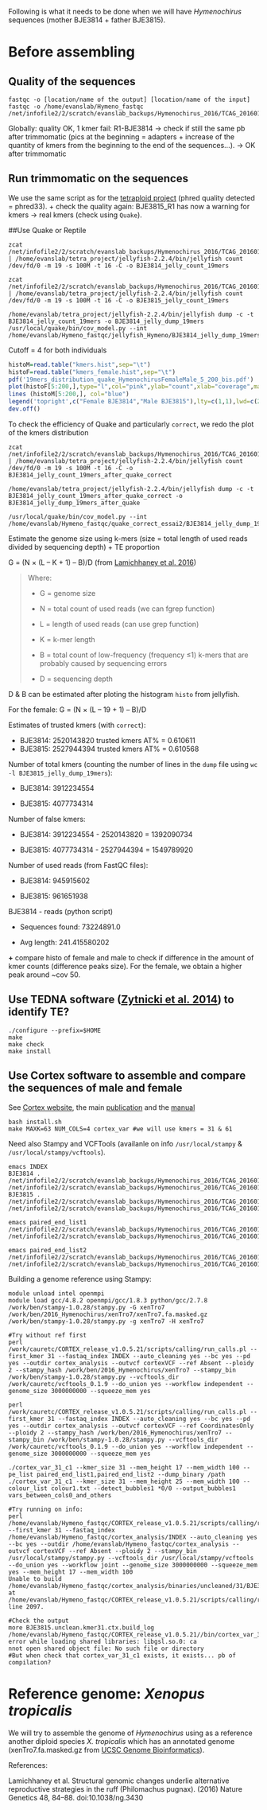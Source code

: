 Following is what it needs to be done when we will have *Hymenochirus* sequences (mother BJE3814 + father BJE3815).

# Before assembling

## Quality of the sequences

```
fastqc -o [location/name of the output] [location/name of the input] 
fastqc -o /home/evanslab/Hymeno_fastqc /net/infofile2/2/scratch/evanslab_backups/Hymenochirus_2016/TCAG_20160129/160106_E00389_0017_AHK3LJCCXX/*.fastq.gz
```
Globally: quality OK, 1 kmer fail: R1-BJE3814 -> check if still the same pb after trimmomatic (pics at the beginning = adapters + increase of the quantity of kmers from the beginning to the end of the sequences...). -> OK after trimmomatic

## Run trimmomatic on the sequences 
We use the same script as for the [tetraploid project](https://github.com/caro46/Tetraploid_project/blob/master/quality_tests.Rmd) (phred quality detected = phred33).
+ check the quality again: BJE3815_R1 has now a warning for kmers -> real kmers (check using `Quake`).

##Use Quake or Reptile 
```
zcat /net/infofile2/2/scratch/evanslab_backups/Hymenochirus_2016/TCAG_20160129/160106_E00389_0017_AHK3LJCCXX/BJE3814_*_trim_paired.fastq.gz | /home/evanslab/tetra_project/jellyfish-2.2.4/bin/jellyfish count /dev/fd/0 -m 19 -s 100M -t 16 -C -o BJE3814_jelly_count_19mers

zcat /net/infofile2/2/scratch/evanslab_backups/Hymenochirus_2016/TCAG_20160129/160106_E00389_0017_AHK3LJCCXX/BJE3815_*_trim_paired.fastq.gz | /home/evanslab/tetra_project/jellyfish-2.2.4/bin/jellyfish count /dev/fd/0 -m 19 -s 100M -t 16 -C -o BJE3815_jelly_count_19mers
```
```
/home/evanslab/tetra_project/jellyfish-2.2.4/bin/jellyfish dump -c -t BJE3814_jelly_count_19mers -o BJE3814_jelly_dump_19mers
/usr/local/quake/bin/cov_model.py --int /home/evanslab/Hymeno_fastqc/jellyfish_Hymeno/BJE3814_jelly_dump_19mers
```
Cutoff = 4 for both individuals

```R
histoM=read.table("kmers.hist",sep="\t")
histoF=read.table("kmers_female.hist",sep="\t")
pdf('19mers_distribution_quake_HymenochirusFemaleMale_5_200_bis.pdf')
plot(histoF[5:200,],type="l",col="pink",ylab="count",xlab="coverage",main="19-mers distribution (Hymenochirus Female & Male)")
lines (histoM[5:200,], col="blue")
legend('topright',c("Female BJE3814","Male BJE3815"),lty=c(1,1),lwd=c(2.5,2.5),col=c("pink","blue"))
dev.off()
```

To check the efficiency of Quake and particularly `correct`, we redo the plot of the kmers distribution
```
zcat /net/infofile2/2/scratch/evanslab_backups/Hymenochirus_2016/TCAG_20160129/160106_E00389_0017_AHK3LJCCXX/BJE3814_*_trim_paired.cor.fastq.gz | /home/evanslab/tetra_project/jellyfish-2.2.4/bin/jellyfish count /dev/fd/0 -m 19 -s 100M -t 16 -C -o BJE3814_jelly_count_19mers_after_quake_correct

/home/evanslab/tetra_project/jellyfish-2.2.4/bin/jellyfish dump -c -t BJE3814_jelly_count_19mers_after_quake_correct -o BJE3814_jelly_dump_19mers_after_quake

/usr/local/quake/bin/cov_model.py --int /home/evanslab/Hymeno_fastqc/quake_correct_essai2/BJE3814_jelly_dump_19mers_after_quake

```

Estimate the genome size using k-mers (size =  total length of used reads divided by sequencing depth) + TE proportion

G = (N × (L – K + 1) – B)/D (from [Lamichhaney et al. 2016](http://www.nature.com/ng/journal/v48/n1/fig_tab/ng.3430_SF1.html))

> Where:
>
> - G = genome size
>
> - N = total count of used reads (we can fgrep function)
>
> - L = length of used reads (can use grep function)
>
> - K = k-mer length
>
> - B = total count of low-frequency (frequency ≤1) k-mers that are probably caused by sequencing errors
>
> - D = sequencing depth

D & B can be estimated after ploting the histogram `histo` from jellyfish.

For the female: G = (N × (L – 19 + 1) – B)/D

Estimates of trusted kmers (with `correct`):

- BJE3814: 2520143820 trusted kmers
AT% = 0.610611
- BJE3815: 2527944394 trusted kmers
 AT% = 0.610568

Number of total kmers (counting the number of lines in the `dump` file using `wc -l BJE3815_jelly_dump_19mers`):

- BJE3814: 3912234554 

- BJE3815: 4077734314 

Number of false kmers:

- BJE3814: 3912234554 - 2520143820 = 1392090734

- BJE3815: 4077734314 - 2527944394 = 1549789920
 
Number of used reads (from FastQC files):

- BJE3814: 945915602

- BJE3815: 961651938

BJE3814 - reads (python script)

- Sequences found:  73224891.0

- Avg length:  241.415580202

**+** compare histo of female and male to check if difference in the amount of kmer counts (difference peaks size). For the female, we obtain a higher peak around ~cov 50.

## Use TEDNA software ([Zytnicki et al. 2014](http://bioinformatics.oxfordjournals.org/content/30/18/2656.long)) to identify TE?

```
./configure --prefix=$HOME
make
make check
make install
```

## Use Cortex software to assemble and compare the sequences of male and female
See [Cortex website](http://cortexassembler.sourceforge.net/index.html), the main [publication](http://www.nature.com/ng/journal/v44/n2/pdf/ng.1028.pdf) and the [manual](http://cortexassembler.sourceforge.net/cortex_var_user_manual.pdf)

```
bash install.sh
make MAXK=63 NUM_COLS=4 cortex_var #we will use kmers = 31 & 61
```
Need also Stampy and VCFTools (availanle on info `/usr/local/stampy` & `/usr/local/stampy/vcftools`).
```
emacs INDEX
BJE3814 . /net/infofile2/2/scratch/evanslab_backups/Hymenochirus_2016/TCAG_20160129/160106_E00389_0017_AHK3LJCCXX/BJE3814_S3_L003_R1_001_trim_paired.cor.fastq.gz /net/infofile2/2/scratch/evanslab_backups/Hymenochirus_2016/TCAG_20160129/160106_E00389_0017_AHK3LJCCXX/BJE3814_S3_L003_R2_001_trim_paired.cor.fastq.gz
BJE3815 . /net/infofile2/2/scratch/evanslab_backups/Hymenochirus_2016/TCAG_20160129/160106_E00389_0017_AHK3LJCCXX/BJE3815_S3_L003_R1_001_trim_paired.cor.fastq.gz /net/infofile2/2/scratch/evanslab_backups/Hymenochirus_2016/TCAG_20160129/160106_E00389_0017_AHK3LJCCXX/BJE3815_S3_L003_R2_001_trim_paired.cor.fastq.gz
```
```
emacs paired_end_list1
/net/infofile2/2/scratch/evanslab_backups/Hymenochirus_2016/TCAG_20160129/160106_E00389_0017_AHK3LJCCXX/BJE3814_S3_L003_R1_001_trim_paired.cor.fastq.gz
/net/infofile2/2/scratch/evanslab_backups/Hymenochirus_2016/TCAG_20160129/160106_E00389_0017_AHK3LJCCXX/BJE3815_S3_L003_R1_001_trim_paired.cor.fastq.gz

emacs paired_end_list2
/net/infofile2/2/scratch/evanslab_backups/Hymenochirus_2016/TCAG_20160129/160106_E00389_0017_AHK3LJCCXX/BJE3814_S3_L003_R2_001_trim_paired.cor.fastq.gz
/net/infofile2/2/scratch/evanslab_backups/Hymenochirus_2016/TCAG_20160129/160106_E00389_0017_AHK3LJCCXX/BJE3815_S3_L003_R2_001_trim_paired.cor.fastq.gz
```
Building a genome reference using Stampy:
```
module unload intel openmpi
module load gcc/4.8.2 openmpi/gcc/1.8.3 python/gcc/2.7.8
/work/ben/stampy-1.0.28/stampy.py -G xenTro7 /work/ben/2016_Hymenochirus/xenTro7/xenTro7.fa.masked.gz
/work/ben/stampy-1.0.28/stampy.py -g xenTro7 -H xenTro7
```
```
#Try without ref first
perl /work/cauretc/CORTEX_release_v1.0.5.21/scripts/calling/run_calls.pl --first_kmer 31 --fastaq_index INDEX --auto_cleaning yes --bc yes --pd yes --outdir cortex_analysis --outvcf cortexVCF --ref Absent --ploidy 2 --stampy_hash /work/ben/2016_Hymenochirus/xenTro7 --stampy_bin /work/ben/stampy-1.0.28/stampy.py --vcftools_dir /work/cauretc/vcftools_0.1.9 --do_union yes --workflow independent --genome_size 3000000000 --squeeze_mem yes

perl /work/cauretc/CORTEX_release_v1.0.5.21/scripts/calling/run_calls.pl --first_kmer 31 --fastaq_index INDEX --auto_cleaning yes --bc yes --pd yes --outdir cortex_analysis --outvcf cortexVCF --ref CoordinatesOnly --ploidy 2 --stampy_hash /work/ben/2016_Hymenochirus/xenTro7 --stampy_bin /work/ben/stampy-1.0.28/stampy.py --vcftools_dir /work/cauretc/vcftools_0.1.9 --do_union yes --workflow independent --genome_size 3000000000 --squeeze_mem yes

./cortex_var_31_c1 --kmer_size 31 --mem_height 17 --mem_width 100 --pe_list paired_end_list1,paired_end_list2 --dump_binary /path
./cortex_var_31_c1 --kmer_size 31 --mem_height 25 --mem_width 100 --colour_list colour1.txt --detect_bubbles1 *0/0 --output_bubbles1 vars_between_cols0_and_others

#Try running on info:
perl /home/evanslab/Hymeno_fastqc/CORTEX_release_v1.0.5.21/scripts/calling/run_calls.pl --first_kmer 31 --fastaq_index /home/evanslab/Hymeno_fastqc/cortex_analysis/INDEX --auto_cleaning yes --bc yes --outdir /home/evanslab/Hymeno_fastqc/cortex_analysis --outvcf cortexVCF --ref Absent --ploidy 2 --stampy_bin /usr/local/stampy/stampy.py --vcftools_dir /usr/local/stampy/vcftools --do_union yes --workflow joint --genome_size 3000000000 --squeeze_mem yes --mem_height 17 --mem_width 100
Unable to build /home/evanslab/Hymeno_fastqc/cortex_analysis/binaries/uncleaned/31/BJE3815.unclean.kmer31.ctx at /home/evanslab/Hymeno_fastqc/CORTEX_release_v1.0.5.21/scripts/calling/run_calls.pl line 2097.

#Check the output
more BJE3815.unclean.kmer31.ctx.build_log 
/home/evanslab/Hymeno_fastqc/CORTEX_release_v1.0.5.21//bin/cortex_var_31_c1: error while loading shared libraries: libgsl.so.0: ca
nnot open shared object file: No such file or directory
#But when check that cortex_var_31_c1 exists, it exists... pb of compilation?

```
# Reference genome: *Xenopus tropicalis*
We will try to assemble the genome of *Hymenochirus* using as a reference another diploid species *X. tropicalis* which has an annotated genome (xenTro7.fa.masked.gz from [UCSC Genome Bioinformatics](http://hgdownload.cse.ucsc.edu/downloads.html#xentro)). 

References:

Lamichhaney et al. Structural genomic changes underlie alternative reproductive strategies in the ruff (Philomachus pugnax). (2016) Nature Genetics 48, 84–88. doi:10.1038/ng.3430
